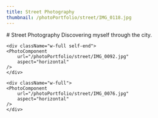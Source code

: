 ```yaml
---
title: Street Photography
thumbnail: /photoPortfolio/street/IMG_0118.jpg
---
```

<section className="intro">
# Street Photography
Discovering myself through the city.
</section>

<PhotoComponent 
	url="/photoPortfolio/street/Jumping.jpg"
	aspect="horizontal"
/>

<div className="min-w-full h-full md:gap-8 gap-4 flex md:flex-row flex-col md:p-8">
	<div className="w-full self-start">
	<PhotoComponent 
		url="/photoPortfolio/street/IMG_0118.jpg"
		aspect="horizontal"
	/>
	</div>

	<div className="w-full self-end">
	<PhotoComponent 
		url="/photoPortfolio/street/IMG_0092.jpg"
		aspect="horizontal"
	/>
	</div>
</div>

<PhotoComponent 
	url="/photoPortfolio/street/IMG_0040.jpg"
	aspect="horizontal"
/>

<div className="min-w-full h-full md:gap-12 gap-4 flex md:flex-row flex-col md:p-12">
	<div className="w-full">
	<PhotoComponent 
		url="/photoPortfolio/street/IMG_0355.jpg"
		aspect="horizontal"
	/>
	</div>

	<div className="w-full">
	<PhotoComponent 
		url="/photoPortfolio/street/IMG_0076.jpg"
		aspect="horizontal"
	/>
	</div>
</div>

<PhotoComponent 
	url="/photoPortfolio/street/IMG_0215.jpg"
	aspect="horizontal"
/>

<div className="min-w-full h-full md:gap-12 gap-4 flex md:flex-row flex-col md:p-28">
<PhotoComponent 
	url="/photoPortfolio/street/IMG_6356.jpg"
	aspect="horizontal"
/>
</div>
